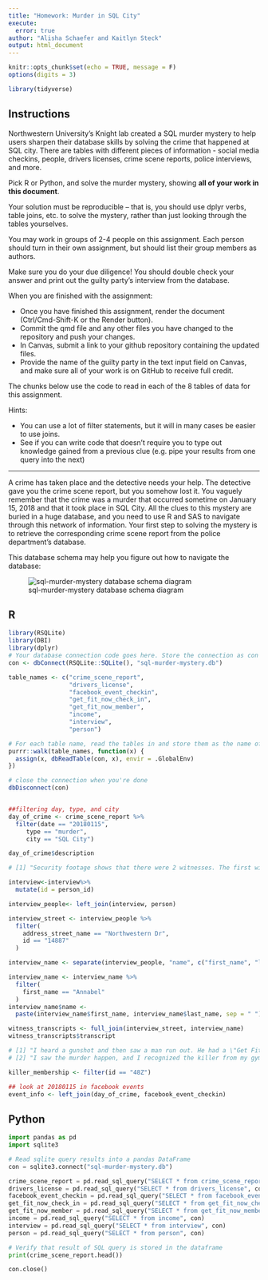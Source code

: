 ```yaml
---
title: "Homework: Murder in SQL City"
execute:
  error: true
author: "Alisha Schaefer and Kaitlyn Steck"
output: html_document
---
```


```r
knitr::opts_chunk$set(echo = TRUE, message = F)
options(digits = 3)

library(tidyverse)
```

## Instructions
Northwestern University's Knight lab created a SQL murder mystery to help users sharpen their database skills by solving the crime that happened at SQL city. There are tables with different pieces of information - social media checkins, people, drivers licenses, crime scene reports, police interviews, and more. 

Pick R or Python, and solve the murder mystery, showing **all of your work in this document**. 

Your solution must be reproducible -- that is, you should use dplyr verbs, table joins, etc. to solve the mystery, rather than just looking through the tables yourselves.

You may work in groups of 2-4 people on this assignment. Each person should turn in their own assignment, but should list their group members as authors.

Make sure you do your due diligence! You should double check your answer and print out the guilty party's interview from the database.

When you are finished with the assignment: 

- Once you have finished this assignment, render the document (Ctrl/Cmd-Shift-K or the Render button). 
- Commit the qmd file and any other files you have changed to the repository and push your changes.
- In Canvas, submit a link to your github repository containing the updated files.
- Provide the name of the guilty party in the text input field on Canvas, and make sure all of your work is on GitHub to receive full credit.

The chunks below use the code to read in each of the 8 tables of data for this assignment.

Hints:

- You can use a lot of filter statements, but it will in many cases be easier to use joins. 
- See if you can write code that doesn't require you to type out knowledge gained from a previous clue (e.g. pipe your results from one query into the next)


***

A crime has taken place and the detective needs your help. The detective gave you the crime scene report, but you somehow lost it. You vaguely remember that the crime was a murder that occurred sometime on January 15, 2018 and that it took place in SQL City. All the clues to this mystery are buried in a huge database, and you need to use R and SAS to navigate through this network of information. Your first step to solving the mystery is to retrieve the corresponding crime scene report from the police department's database. 

This database schema may help you figure out how to navigate the database:

![sql-murder-mystery database schema diagram](https://github.com/NUKnightLab/sql-mysteries/blob/master/schema.png?raw=true)

## R
```r
library(RSQLite)
library(DBI)
library(dplyr)
# Your database connection code goes here. Store the connection as con 
con <- dbConnect(RSQLite::SQLite(), "sql-murder-mystery.db")

table_names <- c("crime_scene_report", 
                 "drivers_license", 
                 "facebook_event_checkin",
                 "get_fit_now_check_in", 
                 "get_fit_now_member", 
                 "income", 
                 "interview",
                 "person")

# For each table name, read the tables in and store them as the name of the table
purrr::walk(table_names, function(x) {
  assign(x, dbReadTable(con, x), envir = .GlobalEnv)
})

# close the connection when you're done
dbDisconnect(con)


##filtering day, type, and city
day_of_crime <- crime_scene_report %>%
  filter(date == "20180115",
     type == "murder",
     city == "SQL City")

day_of_crime$description

# [1] "Security footage shows that there were 2 witnesses. The first witness lives at the last house on \"Northwestern Dr\". The second witness, named Annabel, lives somewhere on \"Franklin Ave\"."

interview<-interview%>%
  mutate(id = person_id)

interview_people<- left_join(interview, person)

interview_street <- interview_people %>%
  filter(
    address_street_name == "Northwestern Dr",
    id == "14887"
  )

interview_name <- separate(interview_people, "name", c("first_name", "last_name"), sep = " ")

interview_name <- interview_name %>%
  filter(
    first_name == "Annabel" 
  )
interview_name$name <-
  paste(interview_name$first_name, interview_name$last_name, sep = " ")

witness_transcripts <- full_join(interview_street, interview_name)
witness_transcripts$transcript

# [1] "I heard a gunshot and then saw a man run out. He had a \"Get Fit Now Gym\" bag. The membership number on the bag started with \"48Z\". Only gold members have those bags. The man got into a car with a plate that included \"H42W\"."
# [2] "I saw the murder happen, and I recognized the killer from my gym when I was working out last week on January the 9th."

killer_membership <- filter(id == "48Z")

## look at 20180115 in facebook events
event_info <- left_join(day_of_crime, facebook_event_checkin)


```



## Python

```python
import pandas as pd
import sqlite3

# Read sqlite query results into a pandas DataFrame
con = sqlite3.connect("sql-murder-mystery.db")

crime_scene_report = pd.read_sql_query("SELECT * from crime_scene_report", con)
drivers_license = pd.read_sql_query("SELECT * from drivers_license", con)
facebook_event_checkin = pd.read_sql_query("SELECT * from facebook_event_checkin", con)
get_fit_now_check_in = pd.read_sql_query("SELECT * from get_fit_now_check_in", con)
get_fit_now_member = pd.read_sql_query("SELECT * from get_fit_now_member", con)
income = pd.read_sql_query("SELECT * from income", con)
interview = pd.read_sql_query("SELECT * from interview", con)
person = pd.read_sql_query("SELECT * from person", con)

# Verify that result of SQL query is stored in the dataframe
print(crime_scene_report.head())

con.close()
```
